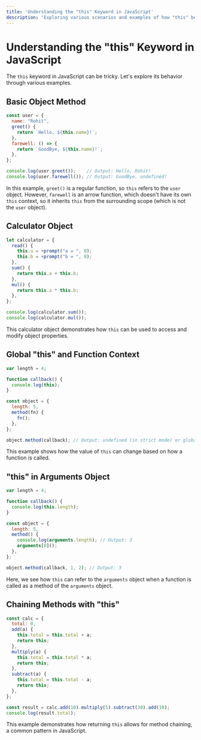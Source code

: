 ```yaml
---
title: 'Understanding the "this" Keyword in JavaScript'
description: 'Exploring various scenarios and examples of how "this" behaves in JavaScript'
---
```


# Understanding the "this" Keyword in JavaScript

The `this` keyword in JavaScript can be tricky. Let's explore its behavior through various examples.

## Basic Object Method

```javascript
const user = {
  name: "Rohit",
  greet() {
    return `Hello, ${this.name}!`;
  },
  farewell: () => {
    return `GoodBye, ${this.name}!`;
  },
};

console.log(user.greet());    // Output: Hello, Rohit!
console.log(user.farewell()); // Output: GoodBye, undefined!
```

In this example, `greet()` is a regular function, so `this` refers to the `user` object. However, `farewell` is an arrow function, which doesn't have its own `this` context, so it inherits `this` from the surrounding scope (which is not the `user` object).

## Calculator Object

```javascript
let calculator = {
  read() {
    this.a = +prompt("a = ", 0);
    this.b = +prompt("b = ", 0);
  },
  sum() {
    return this.a + this.b;
  },
  mul() {
    return this.a * this.b;
  },
};

console.log(calculator.sum());
console.log(calculator.mul());
```

This calculator object demonstrates how `this` can be used to access and modify object properties.

## Global "this" and Function Context

```javascript
var length = 4;

function callback() {
  console.log(this);
}

const object = {
  length: 5,
  method(fn) {
    fn();
  },
};

object.method(callback); // Output: undefined (in strict mode) or global object (in non-strict mode)
```

This example shows how the value of `this` can change based on how a function is called.

## "this" in Arguments Object

```javascript
var length = 4;

function callback() {
  console.log(this.length);
}

const object = {
  length: 5,
  method() {
    console.log(arguments.length); // Output: 3
    arguments[0]();
  },
};

object.method(callback, 1, 2); // Output: 3
```

Here, we see how `this` can refer to the `arguments` object when a function is called as a method of the `arguments` object.

## Chaining Methods with "this"

```javascript
const calc = {
  total: 0,
  add(a) {
    this.total = this.total + a;
    return this;
  },
  multiply(a) {
    this.total = this.total * a;
    return this;
  },
  subtract(a) {
    this.total = this.total - a;
    return this;
  },
};

const result = calc.add(10).multiply(5).subtract(30).add(10);
console.log(result.total);
```

This example demonstrates how returning `this` allows for method chaining, a common pattern in JavaScript.